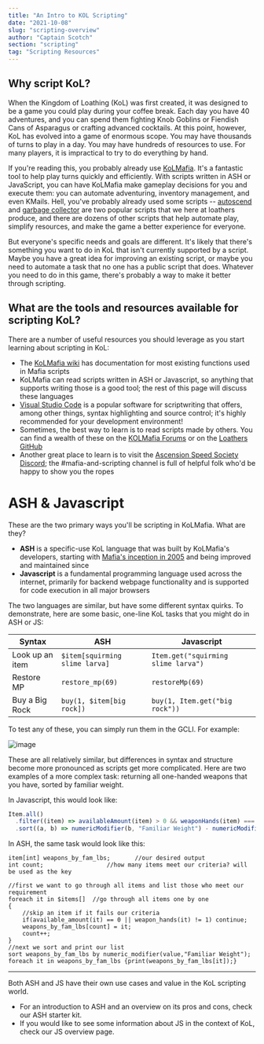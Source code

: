 ```yaml
---
title: "An Intro to KOL Scripting"
date: "2021-10-08"
slug: "scripting-overview"
author: "Captain Scotch"
section: "scripting"
tag: "Scripting Resources"
---
```


## Why script KoL? 
When the Kingdom of Loathing (KoL) was first created, it was designed to be a game you could play during your coffee break. Each day you have 40 adventures, and you can spend them fighting Knob Goblins or Fiendish Cans of Asparagus or crafting advanced cocktails. At this point, however, KoL has evolved into a game of enormous scope. You may have thousands of turns to play in a day. You may have hundreds of resources to use. For many players, it is impractical to try to do everything by hand.

If you're reading this, you probably already use [KoLMafia](https://wiki.kolmafia.us/index.php/KoLmafia_Guide). It's a fantastic tool to help play turns quickly and efficiently. With scripts written in ASH or JavaScript, you can have KoLMafia make gameplay decisions for you and execute them: you can automate adventuring, inventory management, and even KMails. Hell, you've probably already used some scripts -- [autoscend](https://github.com/loathers/autoscend) and [garbage collector](https://github.com/loathers/garbage-collector) are two popular scripts that we here at loathers produce, and there are dozens of other scripts that help automate play, simplify resources, and make the game a better experience for everyone.

But everyone's specific needs and goals are different. It's likely that there's something you want to do in KoL that isn't currently supported by a script. Maybe you have a great idea for improving an existing script, or maybe you need to automate a task that no one has a public script that does. Whatever you need to do in this game, there's probably a way to make it better through scripting.

## What are the tools and resources available for scripting KoL?
There are a number of useful resources you should leverage as you start learning about scripting in KoL:
- The [KoLMafia wiki](https://wiki.kolmafia.us/index.php/Main_Page) has documentation for most existing functions used in Mafia scripts
- KoLMafia can read scripts written in ASH or Javascript, so anything that supports writing those is a good tool; the rest of this page will discuss these languages
- [Visual Studio Code](https://code.visualstudio.com/) is a popular software for scriptwriting that offers, among other things, syntax highlighting and source control; it's highly recommended for your development environment!
- Sometimes, the best way to learn is to read scripts made by others. You can find a wealth of these on the [KOLMafia Forums](https://kolmafia.us/#repository.3) or on the [Loathers GitHub](https://github.com/loathers/) 
- Another great place to learn is to visit the [Ascension Speed Society Discord](https://discord.com/invite/k3vR3caDkF); the #mafia-and-scripting channel is full of helpful folk who'd be happy to show you the ropes

# ASH & Javascript

These are the two primary ways you'll be scripting in KoLMafia. What are they?

- **ASH** is a specific-use KoL language that was built by KoLMafia's developers, starting with [Mafia's inception in 2005](http://forums.kingdomofloathing.com/vb/showthread.php?t=88408) and being improved and maintained since
- **Javascript** is a fundamental programming language used across the internet, primarily for backend webpage functionality and is supported for code execution in all major browsers

The two languages are similar, but have some different syntax quirks. To demonstrate, here are some basic, one-line KoL tasks that you might do in ASH or JS:

| Syntax | ASH | Javascript |
|---------|------|---|
| Look up an item | `$item[squirming slime larva]`  | `Item.get("squirming slime larva")` |
| Restore MP | `restore_mp(69)` | `restoreMp(69)` |
| Buy a Big Rock | `buy(1, $item[big rock])` | `buy(1, Item.get("big rock"))` |

To test any of these, you can simply run them in the GCLI. For example:

![image](https://user-images.githubusercontent.com/8014761/137573686-d4e90c08-c499-4848-a2e5-becd44106ee9.png)

These are all relatively similar, but differences in syntax and structure become more pronounced as scripts get more complicated. Here are two examples of a more complex task: returning all one-handed weapons that you have, sorted by familiar weight. 

In Javascript, this would look like:
```JavaScript
Item.all()
  .filter((item) => availableAmount(item) > 0 && weaponHands(item) === 1)
  .sort((a, b) => numericModifier(b, "Familiar Weight") - numericModifier(a, "Familiar Weight"));
```
In ASH, the same task would look like this:
```ash
item[int] weapons_by_fam_lbs;		//our desired output
int count;			        //how many items meet our criteria? will be used as the key

//first we want to go through all items and list those who meet our requirement
foreach it in $items[]	//go through all items one by one
{
	//skip an item if it fails our criteria
	if(available_amount(it) == 0 || weapon_hands(it) != 1) continue;
	weapons_by_fam_lbs[count] = it;
	count++;
}
//next we sort and print our list
sort weapons_by_fam_lbs by numeric_modifier(value,"Familiar Weight");
foreach it in weapons_by_fam_lbs {print(weapons_by_fam_lbs[it]);}
```
-----------------------
Both ASH and JS have their own use cases and value in the KoL scripting world. 
- For an introduction to ASH and an overview on its pros and cons, <Link to="/scripting/ash-overview/">check our ASH starter kit</Link>.
- If you would like to see some information about JS in the context of KoL, <Link to="/scripting/js-overview/">check our JS overview page</Link>.
